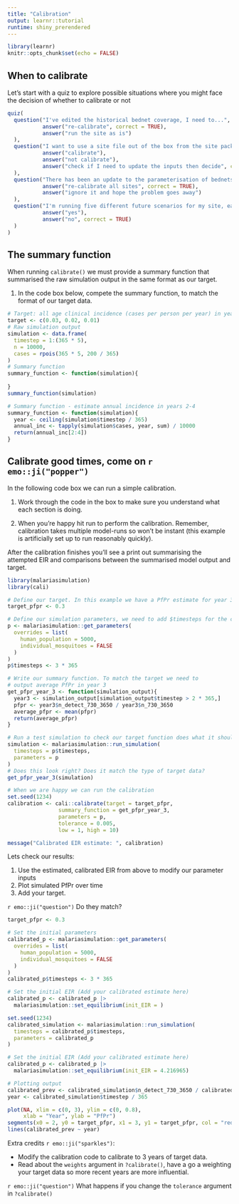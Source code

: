 ```yaml
---
title: "Calibration"
output: learnr::tutorial
runtime: shiny_prerendered
---
```


```r
library(learnr)
knitr::opts_chunk$set(echo = FALSE)
```

## When to calibrate

Let's start with a quiz to explore possible situations where you might face the decision of whether to calibrate or not

```r
quiz(
  question("I've edited the historical bednet coverage, I need to...",
           answer("re-calibrate", correct = TRUE),
           answer("run the site as is")
  ),
  question("I want to use a site file out of the box from the site package, should I...",
           answer("calibrate"),
           answer("not calibrate"),
           answer("check if I need to update the inputs then decide", correct = TRUE)
  ),
  question("There has been an update to the parameterisation of bednets and all of my sites have historical bed net usage. I should",
           answer("re-calibrate all sites", correct = TRUE),
           answer("ignore it and hope the problem goes away")
  ),
  question("I'm running five different future scenarios for my site, each with different prospective intervention coverage. Do I need to recalibrate the site for each scenario? ",
           answer("yes"),
           answer("no", correct = TRUE)
  )
)
```

## The summary function

When running `calibrate()` we must provide a summary function that summarised the raw simulation output in the same format as our target.

1.  In the code box below, compete the summary function, to match the format of our target data.

```r
# Target: all age clinical incidence (cases per person per year) in years 2, 3 and 4
target <- c(0.03, 0.02, 0.01)
# Raw simulation output
simulation <- data.frame(
  timestep = 1:(365 * 5),
  n = 10000,
  cases = rpois(365 * 5, 200 / 365)
)
# Summary function
summary_function <- function(simulation){
  
}
summary_function(simulation)
```

```r
# Summary function - estimate annual incidence in years 2-4
summary_function <- function(simulation){
  year <- ceiling(simulation$timestep / 365)
  annual_inc <- tapply(simulation$cases, year, sum) / 10000
  return(annual_inc[2:4])
}
```

## Calibrate good times, come on `r emo::ji("popper")`

In the following code box we can run a simple calibration.

1.  Work through the code in the box to make sure you understand what each section is doing.

2.  When you're happy hit run to perform the calibration. Remember, calibration takes multiple model-runs so won't be instant (this example is artificially set up to run reasonably quickly).

After the calibration finishes you'll see a print out summarising the attempted EIR and comparisons between the summarised model output and target.

```r
library(malariasimulation)
library(cali)

# Define our target. In this example we have a PfPr estimate for year 3
target_pfpr <- 0.3

# Define our simulation parameters, we need to add $timesteps for the calibration
p <- malariasimulation::get_parameters(
  overrides = list(
    human_population = 5000,
    individual_mosquitoes = FALSE
  )
)
p$timesteps <- 3 * 365

# Write our summary function. To match the target we need to
# output average PfPr in year 3
get_pfpr_year_3 <- function(simulation_output){
  year3 <- simulation_output[simulation_output$timestep > 2 * 365,]
  pfpr <- year3$n_detect_730_3650 / year3$n_730_3650
  average_pfpr <- mean(pfpr)
  return(average_pfpr)
}

# Run a test simulation to check our target function does what it should!
simulation <- malariasimulation::run_simulation(
  timesteps = p$timesteps,
  parameters = p
)
# Does this look right? Does it match the type of target data?
get_pfpr_year_3(simulation)

# When we are happy we can run the calibration
set.seed(1234)
calibration <- cali::calibrate(target = target_pfpr,
                summary_function = get_pfpr_year_3,
                parameters = p,
                tolerance = 0.005,
                low = 1, high = 10)

message("Calibrated EIR estimate: ", calibration)
```

Lets check our results:

1.  Use the estimated, calibrated EIR from above to modify our parameter inputs
2.  Plot simulated PfPr over time
3.  Add your target. 

`r emo::ji("question")` Do they match?

```r
target_pfpr <- 0.3

# Set the initial parameters
calibrated_p <- malariasimulation::get_parameters(
  overrides = list(
    human_population = 5000,
    individual_mosquitoes = FALSE
  )
)
calibrated_p$timesteps <- 3 * 365

# Set the initial EIR (Add your calibrated estimate here)
calibrated_p <- calibrated_p |>
  malariasimulation::set_equilibrium(init_EIR = )

set.seed(1234)
calibrated_simulation <- malariasimulation::run_simulation(
  timesteps = calibrated_p$timesteps,
  parameters = calibrated_p
)
```

```r
# Set the initial EIR (Add your calibrated estimate here)
calibrated_p <- calibrated_p |>
  malariasimulation::set_equilibrium(init_EIR = 4.216965)

# Plotting output
calibrated_prev <- calibrated_simulation$n_detect_730_3650 / calibrated_simulation$n_730_3650
year <- calibrated_simulation$timestep / 365

plot(NA, xlim = c(0, 3), ylim = c(0, 0.8),
     xlab = "Year", ylab = "PfPr")
segments(x0 = 2, y0 = target_pfpr, x1 = 3, y1 = target_pfpr, col = "red", lwd = 4)
lines(calibrated_prev ~ year)
```

Extra credits `r emo::ji("sparkles")`:

-   Modify the calibration code to calibrate to 3 years of target data.
-   Read about the `weights` argument in `?calibrate()`, have a go a weighting your target data so more recent years are more influential.

`r emo::ji("question")`  What happens if you change the `tolerance` argument in `?calibrate()`
